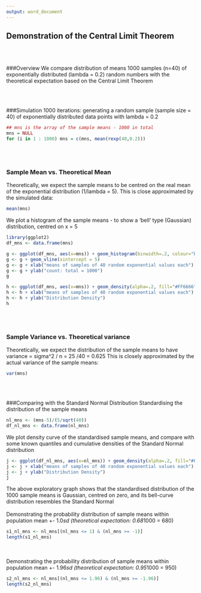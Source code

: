 ---
output: word_document
---
## Demonstration of the Central Limit Theorem

<br/>
<br/>

###Overview
We compare distribution of means 1000 samples (n=40) of exponentially distributed (lambda = 0.2) random numbers with the theoretical expectation based on the Central Limit Theorem

<br/>
<br/>

###Simulation
1000 iterations: generating a random sample (sample size = 40) 
of exponentially distributed data points with lambda = 0.2

```{r}
## mns is the array of the sample means - 1000 in total
mns = NULL
for (i in 1 : 1000) mns = c(mns, mean(rexp(40,0.2)))
```

<br/>
<br/>

### Sample Mean vs. Theoretical Mean
Theoretically, we expect the sample means to be centred on the real mean of the exponential distribution (1/lambda  = 5).
This is close approximated by the simulated data:

```{r}
mean(mns)
```

We plot a histogram of the sample means - to show a 'bell' type (Gaussian) distribution, centred on x = 5
```{r}
library(ggplot2)
df_mns <- data.frame(mns)

g <- ggplot(df_mns, aes(x=mns)) + geom_histogram(binwidth=.2, colour="black", fill="white")
g <- g + geom_vline(xintercept = 5)
g <- g + xlab("means of samples of 40 random exponential values each")
g <- g + ylab("count: total = 1000")
g

h <- ggplot(df_mns, aes(x=mns)) + geom_density(alpha=.2, fill="#FF6666") + geom_vline(xintercept=mean(mns))
h <- h + xlab("means of samples of 40 random exponential values each")
h <- h + ylab("Distribution Density")
h
```
<br/>
<br/>

### Sample Variance vs. Theoretical variance

Theoretically, we expect the distribution of the sample means to have variance = sigma^2 / n = 25 /40 = 0.625
This is closely approximated by the actual variance of the sample means:
```{r}
var(mns)
```
<br/>
<br/>


###Comparing with the Standard Normal Distribution
Standardising the distribution of the sample means
```{r}
nl_mns <- (mns-5)/(5/sqrt(40))
df_nl_mns <- data.frame(nl_mns)
```

We plot density curve of the standardised sample means, and compare with some known quantiles and cumulative densities of the Standard Normal distribution

```{r}
j <- ggplot(df_nl_mns, aes(x=nl_mns)) + geom_density(alpha=.2, fill="#FF6666") + geom_vline(xintercept=c(-1.96*0.7905694, -0.7905694, mean(nl_mns), 0.7905694, 1.96*0.7905694), linetype="dashed")
j <- j + xlab("means of samples of 40 random exponential values each")
j <- j + ylab("Distribution Density")
j
```

The above exploratory graph shows that the standardised distribution 
of the 1000 sample means is Gaussian, centred on zero, and its bell-curve
distribution resembles the Standard Normal 
<br/>
<br/>
Demonstrating the probability distribution of sample means within population mean +- 1.0*sd
(theoretical expectation: 0.68*1000 = 680)
```{r}
s1_nl_mns <- nl_mns[(nl_mns <= 1) & (nl_mns >= -1)]
length(s1_nl_mns)
```

<br/>
<br/>
Demonstrating the probability distribution of sample means within population mean +- 1.96*sd
(theoretical expectation: 0.95*1000 = 950)
```{r}
s2_nl_mns <- nl_mns[(nl_mns <= 1.96) & (nl_mns >= -1.96)]
length(s2_nl_mns)
```


